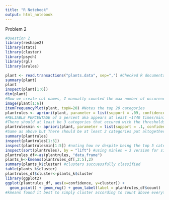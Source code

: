 ```yaml
---
title: "R Notebook"
output: html_notebook
---
```



Problem 2

```r
#Question 2
library(reshape2)
library(stats)
library(cluster)
library(psych)
library(rgl)
library(arules)

plant <- read.transactions("plants.data", sep=",") #Checked R documentation for this function. It was a .data set since the start and thought of using it the same way
summary(plant)
plant
inspect(plant[1:6])
dim(plant)
#Now we create col names, I manually counted the max number of occurences of a genus and it came to 15
image(plant[1:6])
itemFrequencyPlot(plant, topN=20) #Notes the top 20 categories
plantrules <- apriori(plant, parameter = list(support = .09, confidence = 0.75, minlen = 3)) 
#RELIABLE PERCENTAGE of 5 percent aka appears at least ~1740 times/minimum threshold = support, rules should appear correct ~75 percent of the time = confidence.
#There should at least be 3 categories that occured with the thresholds put altogether
plantrulesmin <- apriori(plant, parameter = list(support = .1, confidence = 0.25, minlen = 2)) 
#Same as above but There should be at least 2 categories put altogether
summary(plantrules)
inspect(plantrules[1:5])
inspect(plantrulesmin[1:5]) #noting how nv despite being the top 5 categories occuring did not appear the top 10 when there is a minimum of 3 categories involved
inspect(sort(plantrules), by = "lift") #using minlen = 3 version for simplicity - essentially order of likely occurence over others
plantrules_df<-as(plantrules, "data.frame")
plants_k<-kmeans(plantrules_df[,2:5],2)
summary(plants_k$cluster) #clusters succuessfully classified
table(plants_k$cluster)
plantrules_df$cluster<-plants_k$cluster
library(ggplot2)
ggplot(plantrules_df, aes(x=confidence, y=cluster)) +
  geom_point() + geom_rug() + geom_label(label = plantrules_df$count)
#kmeans found it best to simply cluster according to count above everything
```


